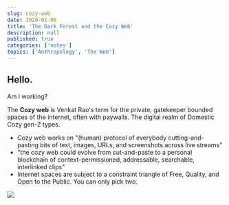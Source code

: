 ```yaml
---
slug: cozy-web
date: 2020-01-06
title: 'The Dark Forest and the Cozy Web'
description: null
published: true
categories: ['notes']
topics: ['Anthropology', 'The Web']
---
```


<NoteSidebar>

## Hello.

Am I working?

</NoteSidebar>

The **Cozy web** is Venkat Rao's term for the private, gatekeeper bounded spaces of the internet, often with paywalls. The digital realm of Domestic Cozy gen-Z types.

- Cozy web works on "(human) protocol of everybody cutting-and-pasting bits of text, images, URLs, and screenshots across live streams"
- "the cozy web could evolve from cut-and-paste to a personal blockchain of context-permissioned, addressable, searchable, interlinked clips"
- Internet spaces are subject to a constraint triangle of Free, Quality, and Open to the Public. You can only pick two.


![](./cozyweb-tw.png)

